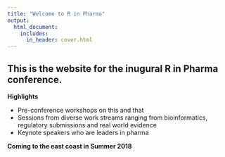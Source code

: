 ```yaml
---
title: "Welcome to R in Pharma"
output:
  html_document:
    includes:
      in_header: cover.html
---
```


## This is the website for the inugural R in Pharma conference.

**Highlights**

* Pre-conference workshops on this and that
* Sessions from diverse work streams ranging from bioinformatics, regulatory submissions and real world evidence
* Keynote speakers who are leaders in pharma

**Coming to the east coast in Summer 2018**
